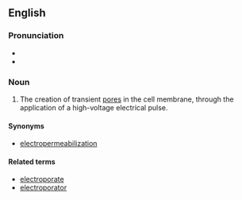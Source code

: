 ==English==
===Pronunciation===
*{{IPA|ɪˌlɛktɹoʊpɔˈɹeɪʃən}}
*{{rhymes|eɪʃən}}

===Noun===
{{en-noun}}
{{wikipedia}}

# The creation of transient [[pore]]s in the cell membrane, through the application of a high-voltage electrical pulse.

====Synonyms====
*[[electropermeabilization]]
====Related terms====
*[[electroporate]]
*[[electroporator]]
